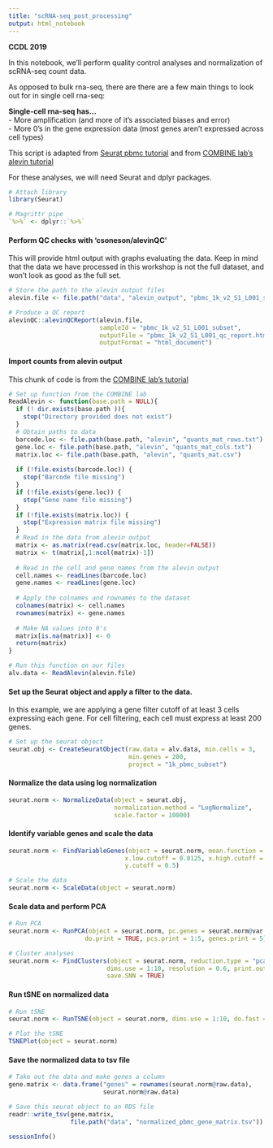 ```yaml
---
title: "scRNA-seq_post_processing"
output: html_notebook
---
```


**CCDL 2019**

In this notebook, we'll perform quality control analyses and normalization of 
scRNA-seq count data. 

As opposed to bulk rna-seq, there are there are a few main things to look out for
in single cell rna-seq:

**Single-cell rna-seq has...**  
- More amplification (and more of it's associated biases and error)  
- More 0's in the gene expression data (most genes aren't expressed across cell types)  

This script is adapted from [Seurat pbmc tutorial](https://satijalab.org/seurat/pbmc3k_tutorial.html) 
and from [COMBINE lab's alevin tutorial](https://combine-lab.github.io/alevin-tutorial/2018/alevin-seurat/)

For these analyses, we will need Seurat and dplyr packages. 
```r
# Attach library
library(Seurat)

# Magrittr pipe
`%>%` <- dplyr::`%>%`
```

#### Perform QC checks with 'csoneson/alevinQC'
This will provide html output with graphs evaluating the data. Keep in mind that 
the data we have processed in this workshop is not the full dataset, and won't 
look as good as the full set.
```r
# Store the path to the alevin output files
alevin.file <- file.path("data", "alevin_output", "pbmc_1k_v2_S1_L001_subset")

# Produce a QC report
alevinQC::alevinQCReport(alevin.file,
                         sampleId = "pbmc_1k_v2_S1_L001_subset", 
                         outputFile = "pbmc_1k_v2_S1_L001_qc_report.html", 
                         outputFormat = "html_document")
```

#### Import counts from alevin output
This chunk of code is from the [COMBINE lab's tutorial](https://combine-lab.github.io/alevin-tutorial/2018/alevin-seurat/)
```r
# Set up function from the COMBINE lab
ReadAlevin <- function(base.path = NULL){
  if (! dir.exists(base.path )){
    stop("Directory provided does not exist")
  }
  # Obtain paths to data
  barcode.loc <- file.path(base.path, "alevin", "quants_mat_rows.txt")
  gene.loc <- file.path(base.path, "alevin", "quants_mat_cols.txt")
  matrix.loc <- file.path(base.path, "alevin", "quants_mat.csv")
    
  if (!file.exists(barcode.loc)) {
    stop("Barcode file missing")
  }
  if (!file.exists(gene.loc)) {
    stop("Gene name file missing")
  }
  if (!file.exists(matrix.loc)) {
    stop("Expression matrix file missing")
  }
  # Read in the data from alevin output
  matrix <- as.matrix(read.csv(matrix.loc, header=FALSE))
  matrix <- t(matrix[,1:ncol(matrix)-1])
    
  # Read in the cell and gene names from the alevin output
  cell.names <- readLines(barcode.loc)
  gene.names <- readLines(gene.loc)
    
  # Apply the colnames and rownames to the dataset
  colnames(matrix) <- cell.names
  rownames(matrix) <- gene.names
    
  # Make NA values into 0's
  matrix[is.na(matrix)] <- 0
  return(matrix)
}

# Run this function on our files
alv.data <- ReadAlevin(alevin.file)
```

#### Set up the Seurat object and apply a filter to the data. 
In this example, we are applying a gene filter cutoff of at least 3 cells 
expressing each gene. 
For cell filtering, each cell must express at least 200 genes.
```r
# Set up the seurat object 
seurat.obj <- CreateSeuratObject(raw.data = alv.data, min.cells = 3,
                                 min.genes = 200, 
                                 project = "1k_pbmc_subset")
```

#### Normalize the data using log normalization
```r
seurat.norm <- NormalizeData(object = seurat.obj, 
                             normalization.method = "LogNormalize",
                             scale.factor = 10000)
```

#### Identify variable genes and scale the data
```r
seurat.norm <- FindVariableGenes(object = seurat.norm, mean.function = ExpMean,
                                x.low.cutoff = 0.0125, x.high.cutoff = 3,
                                y.cutoff = 0.5)

# Scale the data
seurat.norm <- ScaleData(object = seurat.norm)
```

#### Scale data and perform PCA
```r
# Run PCA
seurat.norm <- RunPCA(object = seurat.norm, pc.genes = seurat.norm@var.genes,
                     do.print = TRUE, pcs.print = 1:5, genes.print = 5)

# Cluster analyses
seurat.norm <- FindClusters(object = seurat.norm, reduction.type = "pca", 
                           dims.use = 1:10, resolution = 0.6, print.output = 0, 
                           save.SNN = TRUE)
```

#### Run tSNE on normalized data
```r
# Run tSNE 
seurat.norm <- RunTSNE(object = seurat.norm, dims.use = 1:10, do.fast = TRUE)

# Plot the tSNE
TSNEPlot(object = seurat.norm)
```

#### Save the normalized data to tsv file
```r
# Take out the data and make genes a column
gene.matrix <- data.frame("genes" = rownames(seurat.norm@raw.data),
                          seurat.norm@raw.data)

# Save this seurat object to an RDS file
readr::write_tsv(gene.matrix, 
                 file.path("data", "normalized_pbmc_gene_matrix.tsv"))
```

```r
sessionInfo()
```
